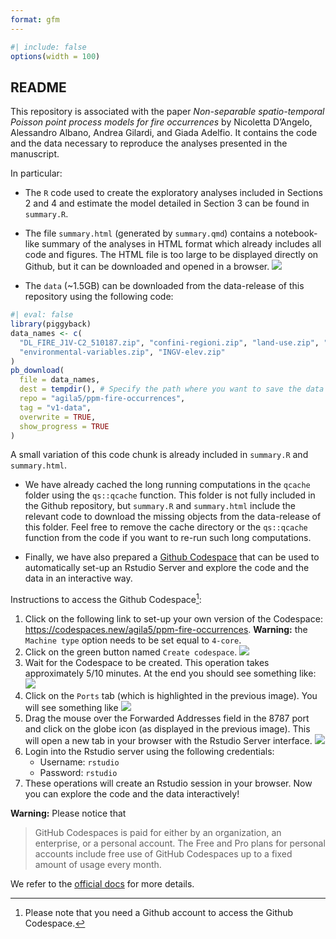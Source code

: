 ```yaml
---
format: gfm
---
```

```r
#| include: false
options(width = 100)
```

## README

This repository is associated with the paper *Non-separable spatio-temporal Poisson point process models for fire occurrences* by Nicoletta D'Angelo, Alessandro Albano, Andrea Gilardi, and Giada Adelfio. It contains the code and the data necessary to reproduce the analyses presented in the manuscript. 

In particular: 

* The `R` code used to create the exploratory analyses included in Sections 2 and 4 and estimate the model detailed in Section 3 can be found in `summary.R`. 
* The file `summary.html` (generated by `summary.qmd`) contains a notebook-like summary of the analyses in HTML format which already includes all code and figures. The HTML file is too large to be displayed directly on Github, but it can be downloaded and opened in a browser.
![](istruzioni/step0.png){fig-align=center fig-width=70%}

* The `data` (~1.5GB) can be downloaded from the data-release of this repository using the following code: 
```r
#| eval: false
library(piggyback)
data_names <- c(
  "DL_FIRE_J1V-C2_510187.zip", "confini-regioni.zip", "land-use.zip", "NDVI.zip",
  "environmental-variables.zip", "INGV-elev.zip"
)
pb_download(
  file = data_names,
  dest = tempdir(), # Specify the path where you want to save the data
  repo = "agila5/ppm-fire-occurrences",
  tag = "v1-data",
  overwrite = TRUE,
  show_progress = TRUE
)
```
A small variation of this code chunk is already included in `summary.R` and `summary.html`. 

* We have already cached the long running computations in the `qcache` folder using the `qs::qcache` function. This folder is not fully included in the Github repository, but `summary.R` and `summary.html` include the relevant code to download the missing objects from the data-release of this folder. Feel free to remove the cache directory or the `qs::qcache` function from the code if you want to re-run such long computations.

* Finally, we have also prepared a [Github Codespace](https://github.com/features/codespaces) that can be used to automatically set-up an Rstudio Server and explore the code and the data in an interactive way.   

Instructions to access the Github Codespace^[Please note that you need a Github account to access the Github Codespace.]: 

1. Click on the following link to set-up your own version of the Codespace: <https://codespaces.new/agila5/ppm-fire-occurrences>. **Warning:** the `Machine type` option needs to be set equal to `4-core`. 
2. Click on the green button named `Create codespace`. 
![](istruzioni/step1.png){fig-align=center fig-width=70%}
3. Wait for the Codespace to be created. This operation takes approximately 5/10 minutes. At the end you should see something like: 
![](istruzioni/step2.png){fig-align=center fig-width=70%}
4. Click on the `Ports` tab (which is highlighted in the previous image). You will see something like
![](istruzioni/step3.png){fig-align=center fig-width=70%}
5. Drag the mouse over the Forwarded Addresses field in the 8787 port and click on the globe icon (as displayed in the previous image). This will open a new tab in your browser with the Rstudio Server interface.
![](istruzioni/step4.png){fig-align=center fig-width=70%}
6. Login into the Rstudio server using the following credentials: 
    - Username: `rstudio`
    - Password: `rstudio`
7. These operations will create an Rstudio session in your browser. Now you can explore the code and the data interactively!

**Warning:** Please notice that 

> GitHub Codespaces is paid for either by an organization, an enterprise, or a personal account. The Free and Pro plans for personal accounts include free use of GitHub Codespaces up to a fixed amount of usage every month.

We refer to the [official docs](https://docs.github.com/en/billing/managing-billing-for-your-products/managing-billing-for-github-codespaces/about-billing-for-github-codespaces) for more details. 
